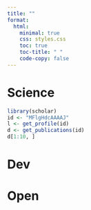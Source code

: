 ```yaml
---
title: ""
format:
  html:
    minimal: true
    css: styles.css
    toc: true
    toc-title: " "
    code-copy: false
---
```



# Science

```r
library(scholar)
id <- "MFlgHdcAAAAJ"
l <- get_profile(id)
d <- get_publications(id)
d[1:10, ]
```

# Dev

# Open